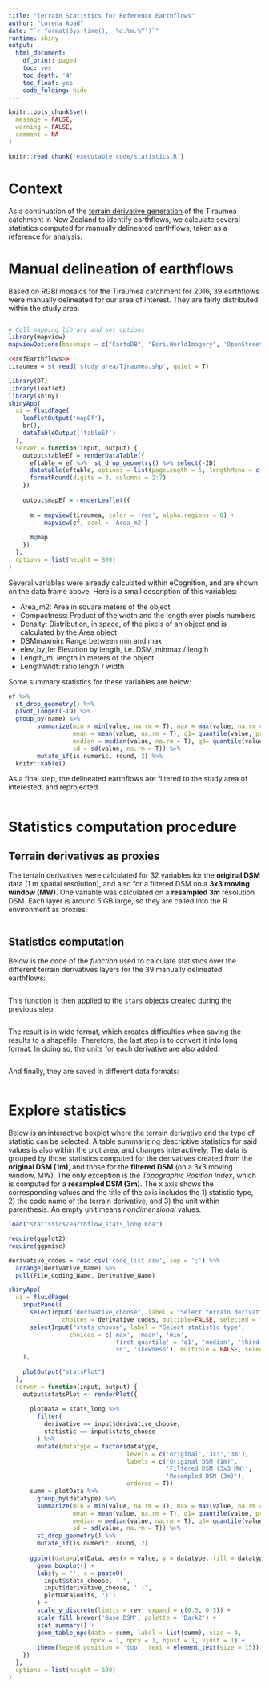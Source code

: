 ```yaml
---
title: "Terrain Statistics for Reference Earthflows"
author: "Lorena Abad"
date: "`r format(Sys.time(), '%d.%m.%Y')`"
runtime: shiny
output:
  html_document:
    df_print: paged
    toc: yes
    toc_depth: '4'
    toc_float: yes
    code_folding: hide
---
```


<style>
p.comment {
background-color: #DBDBDB;
padding: 10px;
border: 1px solid black;
margin-left: 25px;
border-radius: 5px;
font-style: italic;
}
</style>

```r
knitr::opts_chunk$set(
  message = FALSE,
  warning = FALSE,
  comment = NA
)

knitr::read_chunk('executable_code/statistics.R')
```


# Context

As a continuation of the [terrain derivative generation](https://loreabad6.github.io/Earthflows_R/terrain_derivatives.html) of the Tiraumea catchment in New Zealand to identify earthflows, we calculate several statistics computed for manually delineated earthflows, taken as a reference for analysis. 

# Manual delineation of earthflows

Based on RGBI mosaics for the Tiraumea catchment for 2016, 39 earthflows were manually delineated for our area of interest. They are fairly distributed within the study area. 

```r
```

```r
# Call mapping library and set options
library(mapview)
mapviewOptions(basemaps = c("CartoDB", "Esri.WorldImagery", 'OpenStreetMap'), console = F, verbose = F, leafletWidth = 800)
```

```r
<<refEarthflows>>
tiraumea = st_read('study_area/Tiraumea.shp', quiet = T) 
```

```r
library(DT)
library(leaflet)
library(shiny)
shinyApp(
  ui = fluidPage(
    leafletOutput('mapEf'),
    br(),
    dataTableOutput('tableEf')
  ),
  server = function(input, output) {
    output$tableEf = renderDataTable({
      eftable = ef %>%  st_drop_geometry() %>% select(-ID) 
      datatable(eftable, options = list(pageLength = 5, lengthMenu = c(5, 10, 15, 25, 39))) %>% 
      formatRound(digits = 3, columns = 2:7)
    })
    
    output$mapEf = renderLeaflet({
      
      m = mapview(tiraumea, color = 'red', alpha.regions = 0) + 
          mapview(ef, zcol = 'Area_m2')
      
      m@map
    })
  }, 
  options = list(height = 800)
)
```

Several variables were already calculated within eCognition, and are shown on the data frame above. Here is a small description of this variables: 

- Area_m2: Area in square meters of the object
- Compactness: Product of the width and the length over pixels numbers
- Density: Distribution, in space, of the pixels of an object and is calculated by the Area object
- DSMmaxmin: Range between min and max
- elev_by_le: Elevation by length, i.e. DSM_minmax / length 
- Length_m: length in meters of the object
- LengthWidt: ratio length / width

Some summary statistics for these variables are below: 

```r
ef %>% 
  st_drop_geometry() %>% 
  pivot_longer(-ID) %>% 
  group_by(name) %>% 
        summarize(min = min(value, na.rm = T), max = max(value, na.rm = T), 
                  mean = mean(value, na.rm = T), q1= quantile(value, probs = 0.25, na.rm = T), 
                  median = median(value, na.rm = T), q3= quantile(value, probs = 0.75, na.rm = T),
                  sd = sd(value, na.rm = T)) %>% 
        mutate_if(is.numeric, round, 2) %>% 
  knitr::kable()
```

As a final step, the delineated earthflows are filtered to the study area of interested, and reprojected. 

```r
```

# Statistics computation procedure
## Terrain derivatives as proxies

The terrain derivatives were calculated for 32 variables for the **original DSM** data (1 m spatial resolution), and also for a filtered DSM on a **3x3 moving window (MW)**. One variable was calculated on a **resampled 3m** resolution DSM. Each layer is around 5 GB large, so they are called into the R environment as proxies. 

```r
```

## Statistics computation

Below is the code of the *function* used to calculate statistics over the different terrain derivatives layers for the 39 manually delineated earthflows: 

```r
```

This function is then applied to the `stars` objects created during the previous step. 

```r
```

The result is in wide format, which creates difficulties when saving the results to a shapefile. Therefore, the last step is to convert it into long format. In doing so, the units for each derivative are also added.
```r
```


And finally, they are saved in different data formats: 
```r
```


# Explore statistics

Below is an interactive boxplot where the terrain derivative and the type of statistic can be selected. A table summarizing descriptive statistics for said values is also within the plot area, and changes interactively. The data is grouped by those statistics computed for the derivatives created from the **original DSM (1m)**, and those for the **filtered DSM** (on a 3x3 moving window, MW). The only exception is the *Topographic Position Index*, which is computed for a **resampled DSM (3m)**. The x axis shows the corresponding values and the title of the axis includes the 1) statistic type, 2) the code name of the terrain derivative, and 3) the unit within parenthesis. An empty unit means *nondimensional* values. 

```r
load("statistics/earthflow_stats_long.Rda")

require(ggplot2)
require(ggpmisc)

derivative_codes = read.csv('code_list.csv', sep = ';') %>%
  arrange(Derivative_Name) %>% 
  pull(File_Coding_Name, Derivative_Name)

shinyApp(
  ui = fluidPage(
    inputPanel(
      selectInput("derivative_choose", label = "Select terrain derivative",
               choices = derivative_codes, multiple=FALSE, selected = "slope", width = '200%'),
      selectInput("stats_choose", label = "Select statistic type",
                 choices = c('max', 'mean', 'min', 
                             'first quartile' = 'q1', 'median', 'third quartile' = 'q3', 
                             'sd', 'skewness'), multiple = FALSE, selected = "mean")
    ),
    
    plotOutput("statsPlot")
  ),
  server = function(input, output) {
    output$statsPlot <- renderPlot({
      
      plotData = stats_long %>% 
        filter(
          derivative == input$derivative_choose,
          statistic == input$stats_choose 
        ) %>% 
        mutate(datatype = factor(datatype, 
                                 levels = c('original','3x3','3m'), 
                                 labels = c("Original DSM (1m)", 
                                            'Filtered DSM (3x3 MW)', 
                                            'Resampled DSM (3m)'),
                                 ordered = T))
      summ = plotData %>% 
        group_by(datatype) %>% 
        summarize(min = min(value, na.rm = T), max = max(value, na.rm = T), 
                  mean = mean(value, na.rm = T), q1= quantile(value, probs = 0.25, na.rm = T), 
                  median = median(value, na.rm = T), q3= quantile(value, probs = 0.75, na.rm = T),
                  sd = sd(value, na.rm = T)) %>% 
        st_drop_geometry() %>% 
        mutate_if(is.numeric, round, 2)
      
      ggplot(data=plotData, aes(x = value, y = datatype, fill = datatype)) + 
        geom_boxplot() +
        labs(y = '', x = paste0(
          input$stats_choose, ' ', 
          input$derivative_choose, ' (', 
          plotData$units, ')')
        ) +
        scale_y_discrete(limits = rev, expand = c(0.5, 0.5)) +
        scale_fill_brewer('Base DSM', palette = 'Dark2') +
        stat_summary() +
        geom_table_npc(data = summ, label = list(summ), size = 4, 
                       npcx = 1, npcy = 1, hjust = 1, vjust = 1) +
        theme(legend.position = 'top', text = element_text(size = 15))
    })
  },
  options = list(height = 600)
)
```

